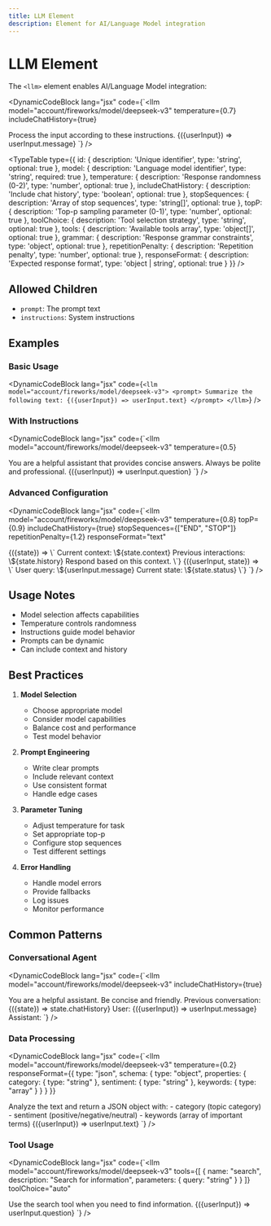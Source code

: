 ```yaml
---
title: LLM Element
description: Element for AI/Language Model integration
---
```



# LLM Element

The `<llm>` element enables AI/Language Model integration:

<DynamicCodeBlock lang="jsx" code={`<llm 
  model="account/fireworks/model/deepseek-v3"
  temperature={0.7}
  includeChatHistory={true}
>
  <instructions>
    Process the input according to these instructions.
  </instructions>
  <prompt>
    {({userInput}) => userInput.message}
  </prompt>
</llm>`} />

<TypeTable
  type={{
    id: {
      description: 'Unique identifier',
      type: 'string',
      optional: true
    },
    model: {
      description: 'Language model identifier',
      type: 'string',
      required: true
    },
    temperature: {
      description: 'Response randomness (0-2)',
      type: 'number',
      optional: true
    },
    includeChatHistory: {
      description: 'Include chat history',
      type: 'boolean',
      optional: true
    },
    stopSequences: {
      description: 'Array of stop sequences',
      type: 'string[]',
      optional: true
    },
    topP: {
      description: 'Top-p sampling parameter (0-1)',
      type: 'number',
      optional: true
    },
    toolChoice: {
      description: 'Tool selection strategy',
      type: 'string',
      optional: true
    },
    tools: {
      description: 'Available tools array',
      type: 'object[]',
      optional: true
    },
    grammar: {
      description: 'Response grammar constraints',
      type: 'object',
      optional: true
    },
    repetitionPenalty: {
      description: 'Repetition penalty',
      type: 'number',
      optional: true
    },
    responseFormat: {
      description: 'Expected response format',
      type: 'object | string',
      optional: true
    }
  }}
/>

## Allowed Children

- `prompt`: The prompt text
- `instructions`: System instructions

## Examples

### Basic Usage

<DynamicCodeBlock lang="jsx" code={`<llm model="account/fireworks/model/deepseek-v3">
  <prompt>
    Summarize the following text: {({userInput}) => userInput.text}
  </prompt>
</llm>`} />

### With Instructions

<DynamicCodeBlock lang="jsx" code={`<llm 
  model="account/fireworks/model/deepseek-v3"
  temperature={0.5}
>
  <instructions>
    You are a helpful assistant that provides concise answers.
    Always be polite and professional.
  </instructions>
  <prompt>
    {({userInput}) => userInput.question}
  </prompt>
</llm>`} />

### Advanced Configuration

<DynamicCodeBlock lang="jsx" code={`<llm
  model="account/fireworks/model/deepseek-v3"
  temperature={0.8}
  topP={0.9}
  includeChatHistory={true}
  stopSequences={["END", "STOP"]}
  repetitionPenalty={1.2}
  responseFormat="text"
>
  <instructions>
    {({state}) => \`
      Current context: \${state.context}
      Previous interactions: \${state.history}
      Respond based on this context.
    \`}
  </instructions>
  <prompt>
    {({userInput, state}) => \`
      User query: \${userInput.message}
      Current state: \${state.status}
    \`}
  </prompt>
</llm>`} />

## Usage Notes

- Model selection affects capabilities
- Temperature controls randomness
- Instructions guide model behavior
- Prompts can be dynamic
- Can include context and history

## Best Practices

1. **Model Selection**
   - Choose appropriate model
   - Consider model capabilities
   - Balance cost and performance
   - Test model behavior

2. **Prompt Engineering**
   - Write clear prompts
   - Include relevant context
   - Use consistent format
   - Handle edge cases

3. **Parameter Tuning**
   - Adjust temperature for task
   - Set appropriate top-p
   - Configure stop sequences
   - Test different settings

4. **Error Handling**
   - Handle model errors
   - Provide fallbacks
   - Log issues
   - Monitor performance

## Common Patterns

### Conversational Agent

<DynamicCodeBlock lang="jsx" code={`<llm
  model="account/fireworks/model/deepseek-v3"
  includeChatHistory={true}
>
  <instructions>
    You are a helpful assistant. Be concise and friendly.
    Previous conversation: {({state}) => state.chatHistory}
  </instructions>
  <prompt>
    User: {({userInput}) => userInput.message}
    Assistant:
  </prompt>
</llm>`} />

### Data Processing

<DynamicCodeBlock lang="jsx" code={`<llm
  model="account/fireworks/model/deepseek-v3"
  temperature={0.2}
  responseFormat={{
    type: "json",
    schema: {
      type: "object",
      properties: {
        category: { type: "string" },
        sentiment: { type: "string" },
        keywords: { type: "array" }
      }
    }
  }}
>
  <instructions>
    Analyze the text and return a JSON object with:
    - category (topic category)
    - sentiment (positive/negative/neutral)
    - keywords (array of important terms)
  </instructions>
  <prompt>
    {({userInput}) => userInput.text}
  </prompt>
</llm>`} />

### Tool Usage

<DynamicCodeBlock lang="jsx" code={`<llm
  model="account/fireworks/model/deepseek-v3"
  tools={[
    {
      name: "search",
      description: "Search for information",
      parameters: {
        query: "string"
      }
    }
  ]}
  toolChoice="auto"
>
  <instructions>
    Use the search tool when you need to find information.
  </instructions>
  <prompt>
    {({userInput}) => userInput.question}
  </prompt>
</llm>`} />
